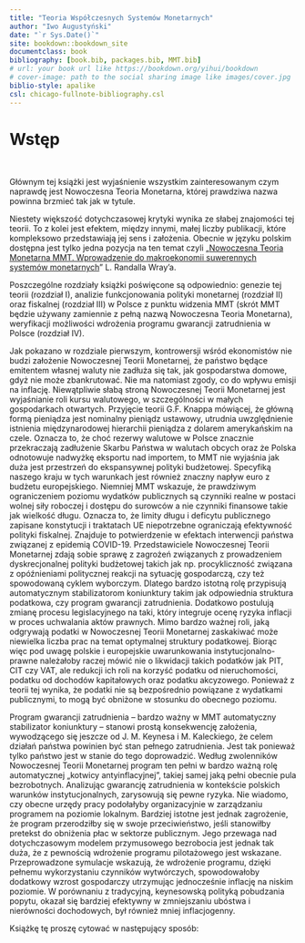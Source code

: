 ```yaml
---
title: "Teoria Współczesnych Systemów Monetarnych"
author: "Iwo Augustyński"
date: "`r Sys.Date()`"
site: bookdown::bookdown_site
documentclass: book
bibliography: [book.bib, packages.bib, MMT.bib]
# url: your book url like https://bookdown.org/yihui/bookdown
# cover-image: path to the social sharing image like images/cover.jpg
biblio-style: apalike
csl: chicago-fullnote-bibliography.csl
---
```


# Wstęp
<br>

Głównym tej książki jest wyjaśnienie wszystkim zainteresowanym czym naprawdę jest Nowoczesna Teoria Monetarna, której prawdziwa nazwa powinna brzmieć tak jak w tytule.

Niestety większość dotychczasowej krytyki wynika ze słabej znajomości tej teorii.
To z kolei jest efektem, między innymi, małej liczby publikacji, które kompleksowo przedstawiają jej sens i założenia.
Obecnie w języku polskim dostępna jest tylko jedna pozycja na ten temat czyli „[Nowoczesna Teoria Monetarna MMT. Wprowadzenie do makroekonomii suwerennych systemów monetarnych](https://heterodox.pl/sklep/)" L. Randalla Wray'a.

Poszczególne rozdziały książki poświęcone są odpowiednio: genezie tej teorii (rozdział I), analizie funkcjonowania polityki monetarnej (rozdział II) oraz fiskalnej (rozdział III) w Polsce z punktu widzenia MMT (skrót MMT będzie używany zamiennie z pełną nazwą Nowoczesna Teoria Monetarna), weryfikacji możliwości wdrożenia programu gwarancji zatrudnienia w Polsce (rozdział IV).

Jak pokazano w rozdziale pierwszym, kontrowersji wśród ekonomistów nie budzi założenie Nowoczesnej Teorii Monetarnej, że państwo będące emitentem własnej waluty nie zadłuża się tak, jak gospodarstwa domowe, gdyż nie może zbankrutować.
Nie ma natomiast zgody, co do wpływu emisji na inflację.
Niewątpliwie słabą stroną Nowoczesnej Teorii Monetarnej jest wyjaśnianie roli kursu walutowego, w szczególności w małych gospodarkach otwartych.
Przyjęcie teorii G.F.
Knappa mówiącej, że główną formą pieniądza jest nominalny pieniądz ustawowy, utrudnia uwzględnienie istnienia międzynarodowej hierarchii pieniądza z dolarem amerykańskim na czele.
Oznacza to, że choć rezerwy walutowe w Polsce znacznie przekraczają zadłużenie Skarbu Państwa w walutach obcych oraz że Polska odnotowuje nadwyżkę eksportu nad importem, to MMT nie wyjaśnia jak duża jest przestrzeń do ekspansywnej polityki budżetowej.
Specyfiką naszego kraju w tych warunkach jest również znaczny napływ euro z budżetu europejskiego.
Niemniej MMT wskazuje, że prawdziwym ograniczeniem poziomu wydatków publicznych są czynniki realne w postaci wolnej siły roboczej i dostępu do surowców a nie czynniki finansowe takie jak wielkość długu.
Oznacza to, że limity długu i deficytu publicznego zapisane konstytucji i traktatach UE niepotrzebne ograniczają efektywność polityki fiskalnej.
Znajduje to potwierdzenie w efektach interwencji państwa związanej z epidemią COVID-19.
Przedstawiciele Nowoczesnej Teorii Monetarnej zdają sobie sprawę z zagrożeń związanych z prowadzeniem dyskrecjonalnej polityki budżetowej takich jak np.
procykliczność związana z opóźnieniami politycznej reakcji na sytuację gospodarczą, czy też spowodowaną cyklem wyborczym.
Dlatego bardzo istotną rolę przypisują automatycznym stabilizatorom koniunktury takim jak odpowiednia struktura podatkowa, czy program gwarancji zatrudnienia.
Dodatkowo postulują zmianę procesu legislacyjnego na taki, który integruje ocenę ryzyka inflacji w proces uchwalania aktów prawnych.
Mimo bardzo ważnej roli, jaką odgrywają podatki w Nowoczesnej Teorii Monetarnej zaskakiwać może niewielka liczba prac na temat optymalnej struktury podatkowej.
Biorąc więc pod uwagę polskie i europejskie uwarunkowania instytucjonalno-prawne należałoby raczej mówić nie o likwidacji takich podatków jak PIT, CIT czy VAT, ale redukcji ich roli na korzyść podatku od nieruchomości, podatku od dochodów kapitałowych oraz podatku akcyzowego.
Ponieważ z teorii tej wynika, że podatki nie są bezpośrednio powiązane z wydatkami publicznymi, to mogą być obniżone w stosunku do obecnego poziomu.

Program gwarancji zatrudnienia -- bardzo ważny w MMT automatyczny stabilizator koniunktury -- stanowi prostą konsekwencję założenia, wywodzącego się jeszcze od J.
M. Keynesa i M.
Kaleckiego, że celem działań państwa powinien być stan pełnego zatrudnienia.
Jest tak ponieważ tylko państwo jest w stanie do tego doprowadzić.
Według zwolenników Nowoczesnej Teorii Monetarnej program ten pełni w bardzo ważną rolę automatycznej „kotwicy antyinflacyjnej", takiej samej jaką pełni obecnie pula bezrobotnych. Analizując gwarancję zatrudnienia w kontekście polskich warunków instytucjonalnych, zarysowują się pewne ryzyka. Nie wiadomo, czy obecne urzędy pracy podołałyby organizacyjnie w zarządzaniu programem na poziomie lokalnym. Bardziej istotne jest jednak zagrożenie, że program przerodziłby się w swoje przeciwieństwo, jeśli stanowiłby pretekst do obniżenia płac w sektorze publicznym. Jego przewaga nad dotychczasowym modelem przymusowego bezrobocia jest jednak tak duża, że z pewnością wdrożenie programu pilotażowego jest wskazane. Przeprowadzone symulacje wskazują, że wdrożenie programu, dzięki pełnemu wykorzystaniu czynników wytwórczych, spowodowałoby dodatkowy wzrost gospodarczy utrzymując jednocześnie inflację na niskim poziomie. W porównaniu z tradycyjną, keynesowską polityką pobudzania popytu, okazał się bardziej efektywny w zmniejszaniu ubóstwa i nierówności dochodowych, był również mniej inflacjogenny.

Książkę tę proszę cytować w następujący sposób:
